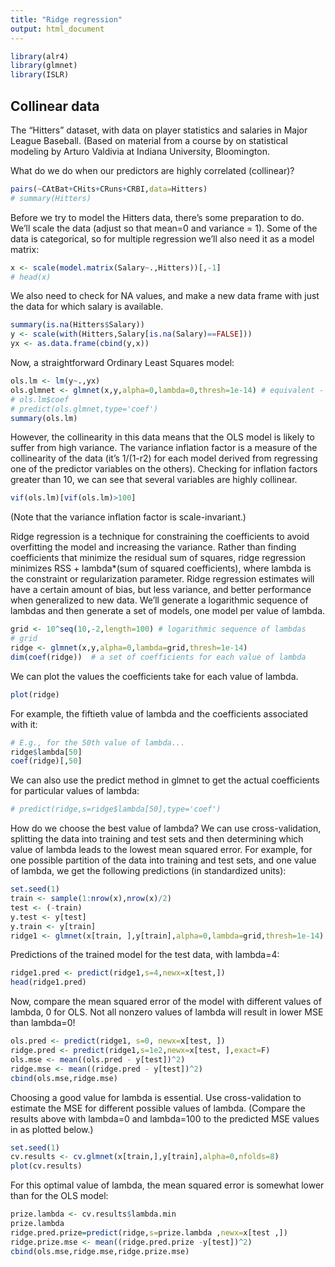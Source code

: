 ```yaml
---
title: "Ridge regression"
output: html_document
---
```


```r
library(alr4)
library(glmnet)
library(ISLR)
```

## Collinear data

The "Hitters" dataset, with data on player statistics and salaries in Major League Baseball.  (Based on material from a course by on statistical modeling by Arturo Valdivia at Indiana University, Bloomington.

What do we do when our predictors are highly correlated (collinear)?

```r
pairs(~CAtBat+CHits+CRuns+CRBI,data=Hitters)
# summary(Hitters)
```

Before we try to model the Hitters data, there's some preparation to do.  We'll scale the data (adjust so that mean=0 and variance = 1).  Some of the data is categorical, so for multiple regression we'll also need it as a model matrix:
```r
x <- scale(model.matrix(Salary~.,Hitters))[,-1]
# head(x)
```
We also need to check for NA values, and make a new data frame with just the data for which salary is available.  
```r
summary(is.na(Hitters$Salary))
y <- scale(with(Hitters,Salary[is.na(Salary)==FALSE]))
yx <- as.data.frame(cbind(y,x))
```

Now, a straightforward Ordinary Least Squares model:
```r
ols.lm <- lm(y~.,yx)
ols.glmnet <- glmnet(x,y,alpha=0,lambda=0,thresh=1e-14) # equivalent - see below
# ols.lm$coef
# predict(ols.glmnet,type='coef')
summary(ols.lm)
```
However, the collinearity in this data means that the OLS model is likely to suffer from high variance.  The variance inflation factor is a measure of the collinearity of the data (it's 1/(1-r2) for each model derived from regressing one of the predictor variables on the others).  Checking for inflation factors greater than 10, we can see that several variables are highly collinear.
```r
vif(ols.lm)[vif(ols.lm)>100]
```

(Note that the variance inflation factor is scale-invariant.)

Ridge regression is a technique for constraining the coefficients to avoid overfitting the model and increasing the variance.  Rather than finding coefficients that minimize the residual sum of squares, ridge regression minimizes RSS + lambda*(sum of squared coefficients), where lambda is the constraint or regularization parameter.  Ridge regression estimates will have a certain amount of bias, but less variance, and better performance when generalized to new data.  We'll generate a logarithmic sequence of lambdas and then generate a set of models, one model per value of lambda.


```r
grid <- 10^seq(10,-2,length=100) # logarithmic sequence of lambdas
# grid
ridge <- glmnet(x,y,alpha=0,lambda=grid,thresh=1e-14)
dim(coef(ridge))  # a set of coefficients for each value of lambda 
```
We can plot the values the coefficients take for each value of lambda.  
```r
plot(ridge)
```

For example, the fiftieth value of lambda and the coefficients associated with it:
```r
# E.g., for the 50th value of lambda...
ridge$lambda[50]
coef(ridge)[,50]
```
We can also use the predict method in glmnet to get the actual coefficients for particular values of lambda:
```r
# predict(ridge,s=ridge$lambda[50],type='coef')
```
How do we choose the best value of lambda?  We can use cross-validation, splitting the data into training and test sets and then determining which value of lambda leads to the lowest mean squared error.  For example, for one possible partition of the data into training and test sets, and one value of lambda, we get the following predictions (in standardized units):

```r
set.seed(1)
train <- sample(1:nrow(x),nrow(x)/2)
test <- (-train)
y.test <- y[test]
y.train <- y[train]
ridge1 <- glmnet(x[train, ],y[train],alpha=0,lambda=grid,thresh=1e-14)

```

Predictions of the trained model for the test data, with lambda=4:
```r
ridge1.pred <- predict(ridge1,s=4,newx=x[test,])
head(ridge1.pred)
```

Now, compare the mean squared error of the model with different values of lambda, 0 for OLS.  Not all nonzero values of lambda will result in lower MSE than lambda=0!
```r
ols.pred <- predict(ridge1, s=0, newx=x[test, ])
ridge.pred <- predict(ridge1,s=1e2,newx=x[test, ],exact=F)
ols.mse <- mean((ols.pred - y[test])^2)
ridge.mse <- mean((ridge.pred - y[test])^2)
cbind(ols.mse,ridge.mse)
```

Choosing a good value for lambda is essential.  Use cross-validation to estimate the MSE for different possible values of lambda.  (Compare the results above with lambda=0 and lambda=100 to the predicted MSE values in as plotted below.)

```r
set.seed(1)
cv.results <- cv.glmnet(x[train,],y[train],alpha=0,nfolds=8)
plot(cv.results)
```

For this optimal value of lambda, the mean squared error is somewhat lower than for the OLS model:
```r
prize.lambda <- cv.results$lambda.min
prize.lambda
ridge.pred.prize=predict(ridge,s=prize.lambda ,newx=x[test ,])
ridge.prize.mse <- mean((ridge.pred.prize -y[test])^2)
cbind(ols.mse,ridge.mse,ridge.prize.mse)
```

